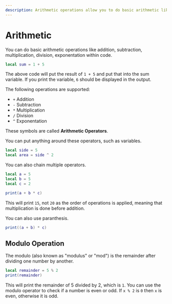 ```yaml
---
description: Arithmetic operations allow you to do basic arithmetic like addition, subtraction and multiplication.
---
```


# Arithmetic

You can do basic arithmetic operations like addition, subtraction, multiplication,
division, exponentation within code.

```lua
local sum = 1 + 5
```

The above code will put the result of `1 + 5` and put that into the sum variable.
If you print the variable, `6` should be displayed in the output.

The following operations are supported:

  - `+` Addition
  - `-` Subtraction
  - `*` Multiplication
  - `/` Division
  - `^` Exponentation

These symbols are called **Arithmetic Operators**.

You can put anything around these operators, such as variables.

```lua
local side = 5
local area = side ^ 2
```

You can also chain multiple operators.

```lua
local a = 5
local b = 5
local c = 2

print(a + b * c)
```

This will print `15`, not `20` as the order of operations is applied, meaning that multiplication is done before addition.

You can also use paranthesis.

```lua
print((a + b) * c)
```

## Modulo Operation

The modulo (also known as "modulus" or "mod") is the remainder after dividing one number by another.

```lua
local remainder = 5 % 2
print(remainder)
```

This will print the remainder of 5 divided by 2, which is `1`. You can use the modulo
operator to check if a number is even or odd. If `x % 2` is `0` then `x` is even, otherwise
it is odd.
